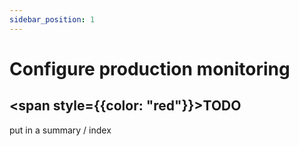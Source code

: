 ```yaml
---
sidebar_position: 1
---
```


# Configure production monitoring


## <span style={{color: "red"}}>TODO</span>


put in a summary / index